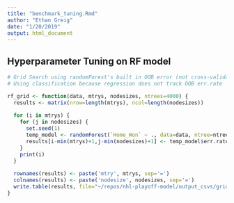 ```yaml
---
title: "benchmark_tuning.Rmd"
author: "Ethan Greig"
date: "1/20/2019"
output: html_document
---
```


## Hyperparameter Tuning on RF model
```r
# Grid Search using randomForest's built in OOB error (not cross-validated Log Loss)
# Using classification because regression does not track OOB err.rate

rf_grid <- function(data, mtrys, nodesizes, ntrees=4000) {
  results <- matrix(nrow=length(mtrys), ncol=length(nodesizes))
  
  for (i in mtrys) {
    for (j in nodesizes) {
      set.seed(1)
      temp_model <- randomForest(`Home_Won` ~ ., data=data, ntree=ntrees, mtry=i, nodesize=j)
      results[i-min(mtrys)+1,j-min(nodesizes)+1] <- temp_model$err.rate[ntrees,1]
    }
    print(i)
  }
  
  rownames(results) <- paste('mtry', mtrys, sep='=')
  colnames(results) <- paste('nodesize', nodesizes, sep='=')
  write.table(results, file="~/repos/nhl-playoff-model/output_csvs/grid_search_random_forest.csv", sep=',', col.names=NA)
}
```